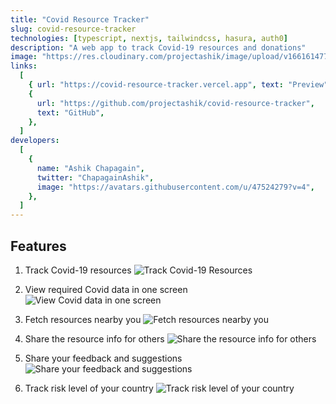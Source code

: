 ```yaml
---
title: "Covid Resource Tracker"
slug: covid-resource-tracker
technologies: [typescript, nextjs, tailwindcss, hasura, auth0]
description: "A web app to track Covid-19 resources and donations"
image: "https://res.cloudinary.com/projectashik/image/upload/v1661614776/portfolio/2022-08-25_21-49_dswpeu.png"
links:
  [
    { url: "https://covid-resource-tracker.vercel.app", text: "Preview" },
    {
      url: "https://github.com/projectashik/covid-resource-tracker",
      text: "GitHub",
    },
  ]
developers:
  [
    {
      name: "Ashik Chapagain",
      twitter: "ChapagainAshik",
      image: "https://avatars.githubusercontent.com/u/47524279?v=4",
    },
  ]
---
```


## Features

1. Track Covid-19 resources
   ![Track Covid-19 Resources](/images/projects/covid-resource-tracker/f1.png)

2. View required Covid data in one screen
   ![View Covid data in one screen](/images/projects/covid-resource-tracker/f2.png)

3. Fetch resources nearby you
   ![Fetch resources nearby you](/images/projects/covid-resource-tracker/f3.png)

4. Share the resource info for others
   ![Share the resource info for others](/images/projects/covid-resource-tracker/f4.png)

5. Share your feedback and suggestions
   ![Share your feedback and suggestions](/images/projects/covid-resource-tracker/f5.png)

6. Track risk level of your country
   ![Track risk level of your country](/images/projects/covid-resource-tracker/f6.png)
